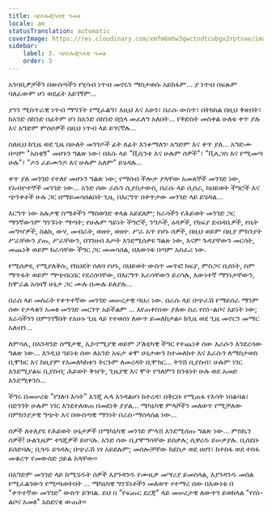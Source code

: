 ```yaml
---
title: ሳይኮሎጂካላዊ ዓመፅ
locale: am
statusTranslation: automatic
coverImage: https://res.cloudinary.com/xmfm6mhw3gwctndtcubgx2rptnae/image/upload/v1740468922/small_cover_tratado_de_psicologia_revolucionaria_a4c0dca4e0.webp
sidebar:
    label: 3. ሳይኮሎጂካላዊ ዓመፅ
    order: 3
---
```

አንባቢዎቻችን በውስጣችን የሂሳብ ነጥብ መኖሩን ማስታወሱ አይከፋም... ያ ነጥብ በፍጹም ባለፈውም ሆነ ወደፊት አይገኝም...

ያንን ሚስጥራዊ ነጥብ ማግኘት የሚፈልግ፣ እዚህ እና አሁን፣ በራሱ ውስጥ፣ በትክክል በዚህ ቅጽበት፣ ከአንድ ሰከንድ በፊትም ሆነ ከአንድ ሰከንድ በኋላ መፈለግ አለበት... የቅድስት መስቀል ሁለቱ ቀጥ ያሉ እና አግድም ምሰሶዎች በዚህ ነጥብ ላይ ይገናኛሉ...

ስለዚህ ከጊዜ ወደ ጊዜ በሁለት መንገዶች ፊት ለፊት እንቆማለን፡ አግድም እና ቀጥ ያለ... አግድሙ በጣም "አስቂኝ" መሆኑን ግልጽ ነው፣ በእሱ ላይ "ቪሴንቴ እና ሁሉም ሰዎች"፣ "ቪሌጋስ እና የሚመጣ ሁሉ"፣ "ዶን ራይሙንዶ እና ሁሉም አለም" ይሄዳሉ...

ቀጥ ያለ መንገድ የተለየ መሆኑን ግልጽ ነው; የማሰብ ችሎታ ያላቸው አመጸኞች መንገድ ነው, የአብዮተኞች መንገድ ነው... አንድ ሰው ራሱን ሲያስታውስ, በራሱ ላይ ሲሰራ, ከህይወት ችግሮች እና ጭንቀቶች ሁሉ ጋር በማይመሳሰልበት ጊዜ, በእርግጥ በቀጥታው መንገድ ላይ ይሄዳል...

እርግጥ ነው አሉታዊ ስሜቶችን ማስወገድ ቀላል አይደለም; ከራሳችን የሕይወት መንገድ ጋር ማንኛውንም ግንኙነት ማጣት; የሁሉም ዓይነት ችግሮች, ንግዶች, ዕዳዎች, የክፍያ ደብዳቤዎች, የቤት መግዣዎች, ስልክ, ውሃ, መብራት, ወዘተ, ወዘተ. ሥራ አጥ የሆኑ ሰዎች, በዚህ ወይም በዚያ ምክንያት ሥራቸውን ያጡ, ሥራቸውን, በገንዘብ እጦት እንደሚሰቃዩ ግልጽ ነው, እናም ጉዳያቸውን መርሳት, መጨነቅ ወይም ከራሳቸው ችግር ጋር መመሳሰል, በእውነቱ በጣም አስፈሪ ነው.

የሚሰቃዩ, የሚያለቅሱ, የክህደት ሰለባ የሆኑ, በህይወት ውስጥ መጥፎ ክፍያ, ምስጋና ቢስነት, ስም ማጥፋት ወይም ማጭበርበር የደረሰባቸው, በእርግጥ እራሳቸውን ይረሳሉ, እውነተኛ ማንነታቸውን, ከሞራል አሳዛኝ ሁኔታ ጋር ሙሉ በሙሉ ይለያሉ...

በራስ ላይ መስራት የቀጥተኛው መንገድ መሠረታዊ ባህሪ ነው. በራሱ ላይ በጭራሽ የማይሰራ ማንም ሰው የታላቁን አመፅ መንገድ መርገጥ አይችልም ... እየጠቀስነው ያለው ስራ የስነ-ልቦና አይነት ነው; እራሳችንን በምንገኝበት የአሁኑ ጊዜ ላይ የተወሰነ ለውጥ ይመለከታል። ከጊዜ ወደ ጊዜ መኖርን መማር አለብን...

ለምሳሌ, በአንዳንድ ስሜታዊ, ኢኮኖሚያዊ ወይም ፖለቲካዊ ችግር የተጨነቀ ሰው እራሱን እንደረሳው ግልጽ ነው... እንዲህ ዓይነቱ ሰው ለአንድ አፍታ ቆሞ ሁኔታውን ከተመለከተ እና እራሱን ለማስታወስ ቢሞክር እና ከዚያም የአመለካከቱን ትርጉም ለመረዳት ቢሞክር... ትንሽ ቢያስብ፣ ሁሉም ነገር እንደሚያልፍ ቢያስብ; ሕይወት ቅዠት, ጊዜያዊ እና ሞት የዓለምን ከንቱነት ሁሉ ወደ አመድ እንደሚቀንስ...

ችግሩ በመሠረቱ "የገለባ እሳት" እንጂ ሌላ እንዳልሆነ ከተረዳ፣ በቅርቡ የሚጠፋ የእሳት ነበልባል፣ በድንገት ሁሉም ነገር እንደተለወጠ በመደነቅ ያያል... ሜካኒካዊ ምላሾችን መለወጥ የሚቻለው በምክንያታዊ ግጭት እና በውስጣዊ ማንነት በራስ-ማሰላሰል ነው...

ሰዎች ለተለያዩ የሕይወት ሁኔታዎች በሜካኒካዊ መንገድ ምላሽ እንደሚሰጡ ግልጽ ነው... ምስኪን ሰዎች! ሁልጊዜም ተጎጂዎች ይሆናሉ. አንድ ሰው ቢያሞግሳቸው ይስቃሉ; ሲዋረዱ ይሠቃያሉ. ቢሰደቡ ይሰድባሉ; ቢጎዱ ይጎዳሉ; በጭራሽ ነፃ አይደሉም; መሰሎቻቸው ከደስታ ወደ ሀዘን፣ ከተስፋ ወደ ተስፋ መቁረጥ የመውሰድ ኃይል አላቸው።

በአግድም መንገድ ላይ ከሚሄዱት ሰዎች እያንዳንዱ የሙዚቃ መሣሪያ ይመስላል, እያንዳንዱ መሰል የሚፈልገውን የሚጫወትበት ... ሜካኒካዊ ግንኙነቶችን መለወጥ የተማረ ሰው በእውነቱ በ "ቀጥተኛው መንገድ" ውስጥ ይገባል. ይህ በ "የፍጡር ደረጃ" ላይ መሠረታዊ ለውጥን ይወክላል "የስነ-ልቦና አመፅ" አስደናቂ ውጤት።

